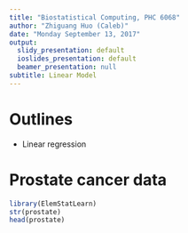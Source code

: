 ```yaml
---
title: "Biostatistical Computing, PHC 6068"
author: "Zhiguang Huo (Caleb)"
date: "Monday September 13, 2017"
output:
  slidy_presentation: default
  ioslides_presentation: default
  beamer_presentation: null
subtitle: Linear Model
---
```


Outlines
===
- Linear regression


Prostate cancer data
===
```r
library(ElemStatLearn)
str(prostate)
head(prostate)
```




